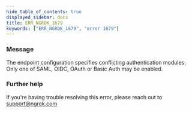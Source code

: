 ```yaml
---
hide_table_of_contents: true
displayed_sidebar: docs
title: ERR_NGROK_1679
keywords: ["ERR_NGROK_1679", "error 1679"]
---
```


### Message

The endpoint configuration specifies conflicting authentication modules. Only one of SAML, OIDC, OAuth or Basic Auth may be enabled.

### Further help

If you're having trouble resolving this error, please reach out to [support@ngrok.com](mailto:support@ngrok.com?subject=Help%20with%20ERR_NGROK_1679)
